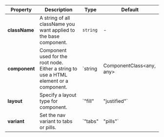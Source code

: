 | Property | Description | Type | Default |
| --- | --- | --- | --- |
| **className** | A string of all className you want applied to the base component. | `string` | - |
| **component** | Component used for the root node. Either a string to use a HTML element or a component. | `string | ComponentClass<any, any> | FunctionComponent<any>` | 'ul' |
| **layout** | Specify a layout type for component. | `"fill" | "justified"` | - |
| **variant** | Set the nav variant to tabs or pills. | `"tabs" | "pills"` | - |
